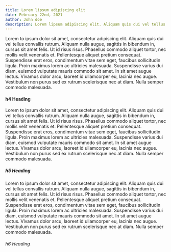 ```yaml
---
title: Lorem lipsum adipiscing elit
date: February 22nd, 2021
author: John doe
description: Lorem lipsum adipiscing elit. Aliquam quis dui vel tellus convallis rutrum. Aliquam nulla augue, sagittis in bibendum in, cursus sit amet felis. Ut id risus risus. Phasellus commodo aliquet tortor, nec mollis velit venenatis et. Pellentesque aliquet pretium consequat.
---
```


Lorem to ipsum dolor sit amet, consectetur adipiscing elit. Aliquam quis dui vel tellus
convallis rutrum. Aliquam nulla augue, sagittis in bibendum in, cursus sit amet felis. Ut
id risus risus. Phasellus commodo aliquet tortor, nec mollis velit venenatis et.
Pellentesque aliquet pretium consequat. Suspendisse erat eros, condimentum vitae sem eget,
faucibus sollicitudin ligula. Proin maximus lorem ac ultricies malesuada. Suspendisse
varius dui diam, euismod vulputate mauris commodo sit amet. In sit amet augue lectus.
Vivamus dolor arcu, laoreet id ullamcorper eu, lacinia nec augue. Vestibulum non purus sed
ex rutrum scelerisque nec at diam. Nulla semper commodo malesuada.

#### h4 Heading

Lorem to ipsum dolor sit amet, consectetur adipiscing elit. Aliquam quis dui vel tellus
convallis rutrum. Aliquam nulla augue, sagittis in bibendum in, cursus sit amet felis. Ut
id risus risus. Phasellus commodo aliquet tortor, nec mollis velit venenatis et.
Pellentesque aliquet pretium consequat. Suspendisse erat eros, condimentum vitae sem eget,
faucibus sollicitudin ligula. Proin maximus lorem ac ultricies malesuada. Suspendisse
varius dui diam, euismod vulputate mauris commodo sit amet. In sit amet augue lectus.
Vivamus dolor arcu, laoreet id ullamcorper eu, lacinia nec augue. Vestibulum non purus sed
ex rutrum scelerisque nec at diam. Nulla semper commodo malesuada.

##### h5 Heading

Lorem to ipsum dolor sit amet, consectetur adipiscing elit. Aliquam quis dui vel tellus
convallis rutrum. Aliquam nulla augue, sagittis in bibendum in, cursus sit amet felis. Ut
id risus risus. Phasellus commodo aliquet tortor, nec mollis velit venenatis et.
Pellentesque aliquet pretium consequat. Suspendisse erat eros, condimentum vitae sem eget,
faucibus sollicitudin ligula. Proin maximus lorem ac ultricies malesuada. Suspendisse
varius dui diam, euismod vulputate mauris commodo sit amet. In sit amet augue lectus.
Vivamus dolor arcu, laoreet id ullamcorper eu, lacinia nec augue. Vestibulum non purus sed
ex rutrum scelerisque nec at diam. Nulla semper commodo malesuada.

###### h6 Heading
